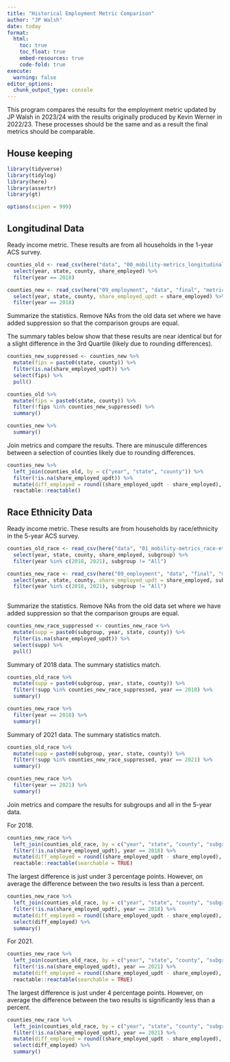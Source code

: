 ```yaml
---
title: "Historical Employment Metric Comparison"
author: "JP Walsh"
date: today
format:
  html:
    toc: true
    toc_float: true
    embed-resources: true
    code-fold: true
execute: 
  warning: false
editor_options: 
  chunk_output_type: console
---
```


This program compares the results for the employment metric updated by JP Walsh in 2023/24 with the results originally produced by Kevin Werner in 2022/23. These processes should be the same and as a result the final metrics should be comparable.

## House keeping

```r
library(tidyverse)
library(tidylog)
library(here)
library(assertr)
library(gt)

options(scipen = 999)
```

## Longitudinal Data        

Ready income metric. These results are from all households in the 1-year ACS survey.

```r
counties_old <- read_csv(here("data", "00_mobility-metrics_longitudinal.csv")) %>% 
  select(year, state, county, share_employed) %>% 
  filter(year == 2018)

counties_new <- read_csv(here("09_employment", "data", "final", "metrics_employment_county_all_longitudinal.csv")) %>% 
  select(year, state, county, share_employed_updt = share_employed) %>% 
  filter(year == 2018)
```

Summarize the statistics. Remove NAs from the old data set where we have added suppression so that the comparison groups are equal.

The summary tables below show that these results are near identical but for a slight difference in the 3rd Quartile (likely due to rounding differences).

```r
counties_new_suppressed <- counties_new %>% 
  mutate(fips = paste0(state, county)) %>% 
  filter(is.na(share_employed_updt)) %>% 
  select(fips) %>% 
  pull()

counties_old %>%
  mutate(fips = paste0(state, county)) %>% 
  filter(!fips %in% counties_new_suppressed) %>% 
  summary()

counties_new %>% 
  summary()
```

Join metrics and compare the results. There are minuscule differences between a selection of counties likely due to rounding differences.

```r

counties_new %>% 
  left_join(counties_old, by = c("year", "state", "county")) %>% 
  filter(!is.na(share_employed_updt)) %>% 
  mutate(diff_employed = round((share_employed_updt - share_employed), digits = 3)) %>% 
  reactable::reactable()

```


## Race Ethnicity Data

Ready income metric. These results are from households by race/ethnicity in the 5-year ACS survey.

```r

counties_old_race <- read_csv(here("data", "01_mobility-metrics_race-ethnicity_longitudinal.csv")) %>% 
  select(year, state, county, share_employed, subgroup) %>% 
  filter(year %in% c(2018, 2021), subgroup != "All")

counties_new_race <- read_csv(here("09_employment", "data", "final", "metrics_employment_county_race-ethnicity_longitudinal.csv")) %>% 
  select(year, state, county, share_employed_updt = share_employed, subgroup) %>% 
  filter(year %in% c(2018, 2021), subgroup != "All")
  
```

Summarize the statistics. Remove NAs from the old data set where we have added suppression so that the comparison groups are equal.

```r
counties_new_race_suppressed <- counties_new_race %>% 
  mutate(supp = paste0(subgroup, year, state, county)) %>% 
  filter(is.na(share_employed_updt)) %>% 
  select(supp) %>% 
  pull()
```

Summary of 2018 data. The summary statistics match. 
```r
counties_old_race %>%
  mutate(supp = paste0(subgroup, year, state, county)) %>% 
  filter(!supp %in% counties_new_race_suppressed, year == 2018) %>% 
  summary()

counties_new_race %>% 
  filter(year == 2018) %>% 
  summary()
```

Summary of 2021 data. The summary statistics match. 
```r
counties_old_race %>%
  mutate(supp = paste0(subgroup, year, state, county)) %>% 
  filter(!supp %in% counties_new_race_suppressed, year == 2021) %>% 
  summary()

counties_new_race %>% 
  filter(year == 2021) %>% 
  summary()
```

Join metrics and compare the results for subgroups and all in the 5-year data. 

For 2018.
```r
counties_new_race %>% 
  left_join(counties_old_race, by = c("year", "state", "county", "subgroup")) %>% 
  filter(!is.na(share_employed_updt), year == 2018) %>% 
  mutate(diff_employed = round((share_employed_updt - share_employed), digits = 3)) %>% 
  reactable::reactable(searchable = TRUE)
```

The largest difference is just under 3 percentage points. However, on average the difference between the two results is less than a percent. 
```r
counties_new_race %>% 
  left_join(counties_old_race, by = c("year", "state", "county", "subgroup")) %>% 
  filter(!is.na(share_employed_updt), year == 2018) %>% 
  mutate(diff_employed = round((share_employed_updt - share_employed), digits = 3)) %>% 
  select(diff_employed) %>% 
  summary()
```


For 2021.
```r
counties_new_race %>% 
  left_join(counties_old_race, by = c("year", "state", "county", "subgroup")) %>% 
  filter(!is.na(share_employed_updt), year == 2021) %>% 
  mutate(diff_employed = round((share_employed_updt - share_employed), digits = 3)) %>% 
  reactable::reactable(searchable = TRUE)
```

The largest difference is just under 4 percentage points. However, on average the difference between the two results is significantly less than a percent. 
```r
counties_new_race %>% 
  left_join(counties_old_race, by = c("year", "state", "county", "subgroup")) %>% 
  filter(!is.na(share_employed_updt), year == 2021) %>% 
  mutate(diff_employed = round((share_employed_updt - share_employed), digits = 3)) %>% 
  select(diff_employed) %>% 
  summary()
```
